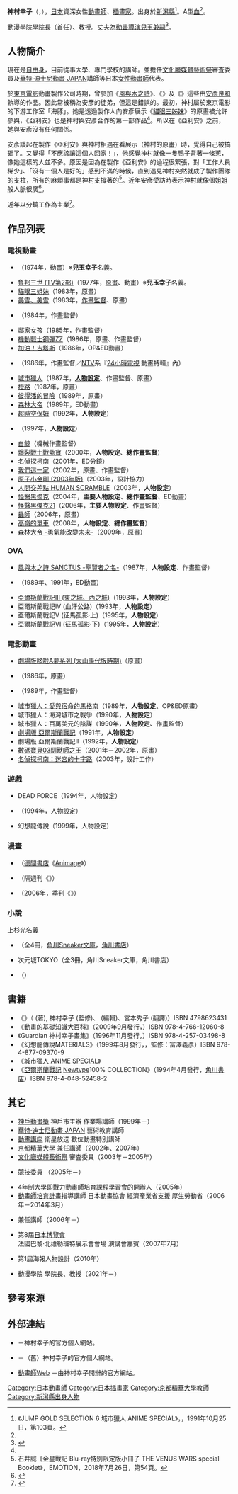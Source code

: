 {{multiple issues|
{{Notability Unreferenced|time=2016-07-17T18:03:21+00:00}}
{{Primarysources|time=2016-07-17T18:03:21+00:00}}
}}
{{noteTA|G1=Anime}}
{{Infobox ACG creator
|name=神村幸子
|image=Sachiko Kamimura 20070708 Japan Expo 1.jpg
|size=180px
|caption= 神村幸子近影
|job= 動畫師（[[人物設計|人物設定]]、[[作畫監督|總作畫監督]]、[[作畫監督|作畫監督]]）
|job2=
|romaji= Kamimura Sachiko
|birthname= 
|other_name=
|nickname=
|foreign_name=神村 幸子（{{lang|ja|かみむら さちこ}}）
|english_name= Kamimura Sachiko
|sex= 女性
|date of birth= 12月30日
|place of birth= {{JPN}}[[新潟縣|新潟縣]]
|date of death=
|place of death=
|nationality= {{JPN}}
|origin_place=
|residence=
|languages=
|height=
|weight=
|blood_type= A型
|spouse= [[兒玉兼嗣|兒玉兼嗣]]
|parents= 
|relatives=
|doujin_circle = 
|subordinate=
|website= 
|educate= 
|past=
|work= '''人物設定'''<br />《[[城市獵人|城市獵人]]》<br />《[[怪醫黑傑克_(動畫)#怪醫黑傑克|怪醫黑傑克]]》<br />《[[怪醫黑傑克_(動畫)#怪醫黑傑克21|怪醫黑傑克21]]》<br />《[[風與木之詩|風與木之詩]]》<br />《{{link-ja|亞利安 (漫畫)|アリオン (漫画)|亞利安}}》<br />《{{link-ja|金星戰記|ヴイナス戦記}}》<br />《[[亞爾斯蘭戰記|亞爾斯蘭戰記]]》<br />等
|award=
}}
{{Japanese|japanese=神村 幸子|kana=かみむら さちこ|romaji=Kamimura Sachiko}}
'''神村幸子'''（{{lang-ja|神村 幸子}}，{{bd||12月30日<ref name="アリオン">《{{lang|ja|ロマンアルバム·デラックス66 アリオン}}》，[[尾形英夫|尾形英夫]]，1986年5月10日，第131頁。</ref>||}}），[[日本|日本]]資深女性[[動畫師|動畫師]]、[[插畫家|插畫家]]。出身於[[新潟縣|新潟縣]]<ref name="jump">《JUMP GOLD SELECTION 6 城市獵人 ANIME SPECIAL》，{{link-ja|西村繁男|西村繁男}}，1991年10月25日，第103頁。</ref>。A型[[血型|血]]<ref name="jump" />。

{{link-ja|開志專門職大學|開志専門職大学}}動漫學院學院長（首任）、教授。丈夫為[[動畫|動畫]][[導演|導演]][[兒玉兼嗣|兒玉兼嗣]]<ref>{{Cite web|url=https://www.ytv.co.jp/anime/suwa_wp/993.html|title=SUWACHI（諏訪道彥）的動畫日記|publisher=[[讀賣電視台|讀賣電視台]]|accessdate=2013-07-04|accessdate=2021-02-15|language=ja}}</ref>。

== 人物簡介 ==
現在是[[自由職業|自由身]]，目前從事大學、專門學校的講師。並擔任[[文化廳媒體藝術祭|文化廳媒體藝術祭]]審査委員及[[華特·迪士尼|華特·迪士尼動畫 JAPAN]]講師等日本[[動畫師|女性動畫師]]代表。

於[[TMS娛樂|東京電影]]動畫製作公司時期，曾參加《[[風與木之詩|風與木之詩]]》、《{{link-ja|亞利安 (漫畫)|アリオン (漫画)|亞利安}}》及《{{link-ja|金星戰記|ヴイナス戦記}}》這些由[[安彥良和|安彥良和]]執導的作品。因此常被稱為安彥的徒弟，但這是錯誤的。最初，神村屬於東京電影的下游工作室「海豚」。她是透過製作人向安彥展示《[[貓眼三姊妹|貓眼三姊妹]]》的原畫被允許參與，《亞利安》也是神村與安彥合作的第一部作品<ref name="アリオン" />。所以在《亞利安》之前，她與安彥沒有任何關係。

安彥談起在製作《亞利安》與神村相遇在看展示（神村的原畫）時，覺得自己被搞砸了。又覺得「不應該讓這個人回家！」，他感覺神村就像一隻鴨子背著一條蔥，像她這樣的人並不多。原因是因為在製作《亞利安》的過程很緊張，對「工作人員稀少」、「沒有一個人是好的」感到不滿的時候，直到遇見神村突然就成了製作團隊的支柱，所有的麻煩事都是神村支撐著的<ref>石井誠《金星戰記 Blu-ray特別限定版小冊子 THE VENUS WARS special Booklet》，EMOTION，2018年7月26日，第54頁。</ref>。近年安彥受訪時表示神村就像個姐姐般人脈很廣<ref>{{Cite news|url=https://natalie.mu/comic/pp/venuswars/page/2|script-title=ja:劇場アニメ「ヴイナス戦記」Blu-ray特集 安彦良和インタビュー (2/3)|publisher=[[Natalie_(網站)|Comic Natalie]]|accessdate=2020-03-22|language=ja}}</ref>。

近年以分鏡工作為主業<ref>{{Cite web|url=http://yaneura2015.web.fc2.com/list.htm|script-title=ja:屋根裏部屋へようこそ|publisher=神村幸子的官方個人網站|accessdate=2021-02-15|language=ja}}</ref>。

== 作品列表 ==
=== 電視動畫 ===
* {{link-ja|元祖天才傻鵬|元祖天才バカボン}}（1974年，動畫）※'''兒玉幸子'''名義。
* [[魯邦三世|魯邦三世 (TV第2部)]]（1977年，[[原畫|原畫]]、動畫）※'''兒玉幸子'''名義。
* [[貓眼三姐妹|貓眼三姐妹]]（1983年，原畫）
* [[美雪、美雪|美雪、美雪]]（1983年，[[作畫監督|作畫監督]]、原畫）
* {{link-ja|魯邦三世 PartIII|ルパン三世 PartIII}}（1984年，作畫監督）
* [[棒球英豪|鄰家女孩]]（1985年，作畫監督）
* [[機動戰士GUNDAM_ZZ|機動戰士鋼彈ZZ]]（1986年，原畫、作畫監督）
* [[加油！吉塔斯|加油！吉塔斯]]（1986年，OP&ED動畫）
* {{link-ja|銀河探查2100年|銀河探査2100年 ボーダープラネット}}（1986年，作畫監督／[[日本電視台|NTV]]系『[[24小時電視_「愛心救地球」|24小時電視]] 動畫特輯』內）
* [[城市獵人|城市獵人]]（1987年，'''[[人物設計|人物設定]]'''、作畫監督、原畫）
* [[橙路|橙路]]（1987年，原畫）
* [[彼得潘的冒險|彼得潘的冒險]]（1989年，原畫）
* [[森林大帝|森林大帝]]（1989年，ED動畫）
* [[超時空保姆|超時空保姆]]（1992年，'''人物設定'''）
* {{lang|ja|{{link-ja|あずみマンマ·ミーア|あずみマンマ・ミーア}}}}（1997年，'''人物設定'''）
* [[白鯨記|白鯨]]（機械作畫監督）
* [[爆裂戰士戰藍寶|爆裂戰士戰藍寶]]（2000年，'''人物設定'''、'''總作畫監督'''）
* [[名偵探柯南_(動畫)|名偵探柯南]]（2001年，ED分鏡）
* [[我們這一家|我們這一家]]（2002年，原畫、作畫監督）
* [[鐵臂阿童木_(2003年動畫)|原子小金剛 (2003年版)]]（2003年，設計協力）
* [[人間交差點|人間交差點 HUMAN SCRAMBLE]]（2003年，'''人物設定'''）
* [[怪醫黑傑克_(動畫)#怪醫黑傑克|怪醫黑傑克]]（2004年，'''主要人物設定'''、'''總作畫監督'''、ED動畫）
* [[怪醫黑傑克_(動畫)#怪醫黑傑克21|怪醫黑傑克21]]（2006年，'''主要人物設定'''、作畫監督）
* [[蟲師|蟲師]]（2006年，原畫）
* [[Animax#Animax動畫大獎|高嶺的單車]]（2008年，'''人物設定'''、'''總作畫監督'''）
* [[森林大帝|森林大帝 -勇氣能改變未來-]]（2009年，原畫）

=== OVA ===
* [[風與木之詩|風與木之詩 SANCTUS -聖賢者之名-]]（1987年，'''人物設定'''、作畫監督）
* {{lang|ja|{{link-ja|やじきた学園道中記|やじきた学園道中記}}}}（1989年、1991年，ED動畫）
* [[亞爾斯蘭戰記#OVA|亞爾斯蘭戰記III (東之城、西之城)]]（1993年，'''人物設定'''）
* 亞爾斯蘭戰記IV (血汗公路)（1993年，'''人物設定'''）
* 亞爾斯蘭戰記V (征馬孤影·上)（1995年，'''人物設定'''）
* 亞爾斯蘭戰記VI (征馬孤影·下)（1995年，'''人物設定'''）

=== 電影動畫 ===
* [[哆啦A夢電影作品|劇場版哆啦A夢系列 (大山羨代版時期)]]（原畫）
* {{link-ja|亞利安 (漫畫)|アリオン (漫画)|亞利安}}（1986年，原畫）
* {{link-ja|金星戰記|ヴイナス戦記}}（1989年，作畫監督）
* [[城市獵人#動畫劇場版|城市獵人：愛與宿命的馬格南]]（1989年，'''人物設定'''、OP&ED原畫）
* 城市獵人：海灣城市之戰爭（1990年，'''人物設定'''）
* 城市獵人：百萬美元的陰謀（1990年，'''人物設定'''、作畫監督）
* [[亞爾斯蘭戰記|劇場版 亞爾斯蘭戰記]]（1991年，'''人物設定'''）
* 劇場版 亞爾斯蘭戰記II（1992年，'''人物設定'''）
* [[數碼寶貝03馴獸師之王|數碼寶貝03馴獸師之王]]（2001年－2002年，原畫）
* [[名偵探柯南：迷宮的十字路|名偵探柯南：迷宮的十字路]]（2003年，設計工作）

=== 遊戲 ===
* DEAD FORCE（1994年，人物設定）
* {{link-ja|ブレインロード|ブレインロード|BRAIN LORD}}（1994年，人物設定）
* 幻想龍傳說（1999年，人物設定）

=== 漫畫 ===
* {{lang|ja|たべものにはいつも感謝のココロ}}（[[德間書店|德間書店]]《[[Animage|Animage]]》）
* {{lang|ja|ゲーム虎の穴}}（隔週刊《{{lang|ja|ドリマガ}}》）
* {{lang|ja|アイシテル物語}}（2006年，季刊《{{lang|ja|ぷっちぐみ}}》）

=== 小說 ===
; 上杉光名義
* {{lang|ja|ネオ·マイス}}（全4冊，[[角川Sneaker文庫|角川Sneaker文庫]]，[[角川書店|角川書店]]）
* 次元城TOKYO（全3冊，角川Sneaker文庫，角川書店）
* {{lang|ja|魔導師さまの弟子なのだ。ソロモンの封印}}（{{link-ja|POPLAR社|ポプラ社}}）

== 書籍 ==
* 《{{lang|ja|絵を描く仕事で成功するテクニック ルーミスの体験に基づく「光とカゲ」や「パース」から学ぶ}}》（{{le|安德魯·盧米斯|Andrew Loomis}} (著), 神村幸子 (監修)、{{lang|ja|角丸つぶら}} (編輯)、宮本秀子 (翻譯)）ISBN 4798623431
* 《動畫的基礎知識大百科》（2009年9月發行，{{link-ja|Graphic社|グラフィック社}}）ISBN 978-4-766-12060-8
* 《Guardian 神村幸子畫集》（1996年11月發行，{{link-ja|朝日Sonorama|朝日ソノラマ}}）ISBN 978-4-257-03498-8
* 《幻想龍傳說MATERIALS》（1999年8月發行，{{link-ja|KSS|ケイエスエス}}，監修：富澤義彥）ISBN 978-4-877-09370-9
* 《[[城市獵人|城市獵人 ANIME SPECIAL]]》
* 《[[亞爾斯蘭戰記|亞爾斯蘭戰記]] [[Newtype|Newtype]]100% COLLECTION》（1994年4月發行，[[角川書店|角川書店]]）ISBN 978-4-048-52458-2

== 其它 ==
* [[神戶動畫獎|神戶動畫獎]] 神戶市主辦 作業場講師（1999年－）
* [[華特·迪士尼|華特·迪士尼動畫 JAPAN]] 藝術教育講師
* [[動畫講座|動畫講座]] 衛星放送 數位動畫特別講師
* [[京都精華大學|京都精華大學]] 兼任講師（2002年、2007年）
* [[文化廳媒體藝術祭|文化廳媒體藝術祭]] 審査委員（2003年－2005年）
* {{link-ja|技能五輪全國大會|技能五輪全国大会}} 競技委員 {{link-ja|中央職業能力開發協會|中央職業能力開発協会}}（2005年－）
* 4年制大學即戰力動畫師培育課程學習會的開辦人（2005年）
* [[動畫師培育計畫|動畫師培育計畫]]指導講師 日本動畫協會 經濟産業省支援 厚生勞動省（2006年－2014年3月）
* {{link-ja|神戶藝術工科大學|神戸芸術工科大学}}兼任講師（2006年－）
* 第8屆[[日本博覽會|日本博覽會]] 法國巴黎·北维勒班特展示會會場 演講會嘉賓（2007年7月）
* {{link-ja|TOYAKO動漫祭|TOYAKOマンガ・アニメフェスタ}} 第1屆海報人物設計（2010年）
* {{link-ja|開志專門職大學|開志専門職大学}}動漫學院 學院長、教授（2021年－）

== 參考來源 ==
{{reflist}}

== 外部連結 ==
* {{lang|ja|[http://yaneura2015.web.fc2.com/ 屋根裏部屋へようこそ]}} {{ja icon}}－神村幸子的官方個人網站。
* {{lang|ja|{{Wayback|url=http://www2.justnet.ne.jp/~bluetrain/|title=屋根裏部屋へようこそ|date=20011214110913}}}} {{ja icon}}－（舊）神村幸子的官方個人網站。
* [http://animatorweb.jp/ 動畫師Web] {{ja icon}}－由神村幸子開辦的官方網站。

{{Normdaten}}
{{DEFAULTSORT:Kamimura Sachiko}}
[[Category:日本動畫師|Category:日本動畫師]]
[[Category:日本插畫家|Category:日本插畫家]]
[[Category:京都精華大學教師|Category:京都精華大學教師]]
[[Category:新潟縣出身人物|Category:新潟縣出身人物]]
